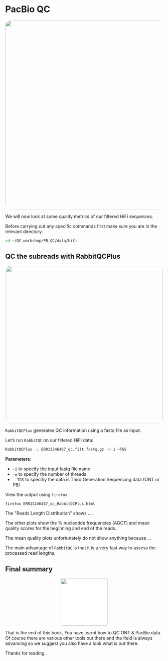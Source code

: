 # PacBio QC {#pbqcchap}
<center>
![](figures/ccs.png){style="width:600px; border-radius:15px; background:null"}
</center>

We will now look at some quality metrics of our filtered HiFi sequences.

Before carrying out any specific commands first make sure you are in the relevant directory.

```bash
cd ~/QC_workshop/PB_QC/data/hifi
```

## QC the subreads with RabbitQCPlus
<center>
![](figures/RabbitQCPlus.png){style="width:500px; border-radius:15px; background:null"}
</center>

`RabbitQCPlus` generates QC information using a fastq file as input.

Let's run `RabbitQC` on our filtered HiFi data:
```bash
RabbitQCPlus -i ERR13246467_qc.filt.fastq.gz -w 1 –TGS
```

__Parameters__:

- `-i` to specify the input fastq file name
- `-w` to specify the number of threads
- `--TGS` to specifiy the data is Third Generation Sequencing data (ONT or PB)

View the output using `firefox`.

```bash
firefox ERR13246467_qc_RabbitQCPlus.html
```

The \"Reads Length Distribution\" shows ....

The other plots show the % nucleotide frequencies (AGCT) and mean quality scores for the beginning and end of the reads. 

The mean quality plots unfortunately do not show anything because ... 

The main advantage of `RabbitQC` is that it is a very fast way to assess the processed read lengths.

## Final summary
<center>
![](figures/sum_black.png){style="width:150px; background: white; border-radius:5px"}
</center>

That is the end of this book. You have learnt how to QC ONT & PacBio data. Of course there are various other tools out there and the field is always advancing so we suggest you also have a look what is out there.

Thanks for reading.
